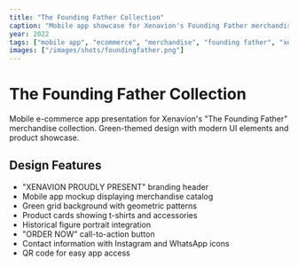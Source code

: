 ```yaml
---
title: "The Founding Father Collection"
caption: "Mobile app showcase for Xenavion's Founding Father merchandise collection"
year: 2022
tags: ["mobile app", "ecommerce", "merchandise", "founding father", "xenavion"]
images: ["/images/shots/foundingfather.png"]
---
```


# The Founding Father Collection

Mobile e-commerce app presentation for Xenavion's "The Founding Father" merchandise collection. Green-themed design with modern UI elements and product showcase.

## Design Features
- "XENAVION PROUDLY PRESENT" branding header
- Mobile app mockup displaying merchandise catalog
- Green grid background with geometric patterns
- Product cards showing t-shirts and accessories
- Historical figure portrait integration
- "ORDER NOW" call-to-action button
- Contact information with Instagram and WhatsApp icons
- QR code for easy app access